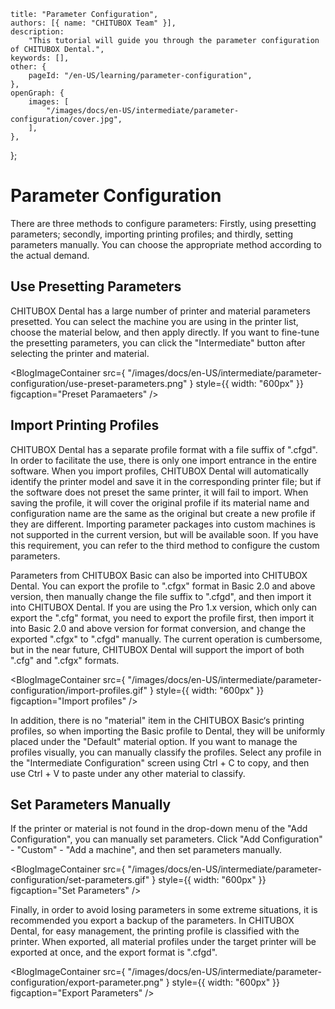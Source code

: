 	title: "Parameter Configuration",
	authors: [{ name: "CHITUBOX Team" }],
	description:
		"This tutorial will guide you through the parameter configuration of CHITUBOX Dental.",
	keywords: [],
	other: {
		pageId: "/en-US/learning/parameter-configuration",
	},
	openGraph: {
		images: [
			"/images/docs/en-US/intermediate/parameter-configuration/cover.jpg",
		],
	},
};

# Parameter Configuration

There are three methods to configure parameters: Firstly, using presetting parameters; secondly, importing printing profiles; and thirdly, setting parameters manually. You can choose the appropriate method according to the actual demand.

## Use Presetting Parameters

CHITUBOX Dental has a large number of printer and material parameters presetted. You can select the machine you are using in the printer list, choose the material below, and then apply directly. If you want to fine-tune the presetting parameters, you can click the "Intermediate" button after selecting the printer and material.

<BlogImageContainer
	src={
		"/images/docs/en-US/intermediate/parameter-configuration/use-preset-parameters.png"
	}
	style={{ width: "600px" }}
	figcaption="Preset Paramaeters"
/>


## Import Printing Profiles

CHITUBOX Dental has a separate profile format with a file suffix of ".cfgd". In order to facilitate the use, there is only one import entrance in the entire software. When you import profiles, CHITUBOX Dental will automatically identify the printer model and save it in the corresponding printer file; but if the software does not preset the same printer, it will fail to import. When saving the profile, it will cover the original profile if its material name and configuration name are the same as the original but create a new profile if they are different. Importing parameter packages into custom machines is not supported in the current version, but will be available soon. If you have this requirement, you can refer to the third method to configure the custom parameters.

Parameters from CHITUBOX Basic can also be imported into CHITUBOX Dental. You can export the profile to ".cfgx" format in Basic 2.0 and above version, then manually change the file suffix to ".cfgd", and then import it into CHITUBOX Dental. If you are using the Pro 1.x version, which only can export the ".cfg" format, you need to export the profile first, then import it into Basic 2.0 and above version for format conversion, and change the exported ".cfgx" to ".cfgd" manually. The current operation is cumbersome, but in the near future, CHITUBOX Dental will support the import of both ".cfg" and ".cfgx" formats.

<BlogImageContainer
	src={
		"/images/docs/en-US/intermediate/parameter-configuration/import-profiles.gif"
	}
	style={{ width: "600px" }}
	figcaption="Import profiles"
/>


In addition, there is no "material" item in the CHITUBOX Basic‘s printing profiles, so when importing the Basic profile to Dental, they will be uniformly placed under the "Default" material option. If you want to manage the profiles visually, you can manually classify the profiles. Select any profile in the "Intermediate Configuration" screen using Ctrl + C to copy, and then use Ctrl + V to paste under any other material to classify.

## Set Parameters Manually

If the printer or material is not found in the drop-down menu of the "Add Configuration", you can manually set parameters. Click "Add Configuration" - "Custom" - "Add a machine", and then set parameters manually.

<BlogImageContainer
	src={
		"/images/docs/en-US/intermediate/parameter-configuration/set-parameters.gif"
	}
	style={{ width: "600px" }}
	figcaption="Set Parameters"
/>


Finally, in order to avoid losing parameters in some extreme situations, it is recommended you export a backup of the parameters. In CHITUBOX Dental, for easy management, the printing profile is classified with the printer. When exported, all material profiles under the target printer will be exported at once, and the export format is ".cfgd".

<BlogImageContainer
	src={
		"/images/docs/en-US/intermediate/parameter-configuration/export-parameter.png"
	}
	style={{ width: "600px" }}
	figcaption="Export Parameters"
/>
